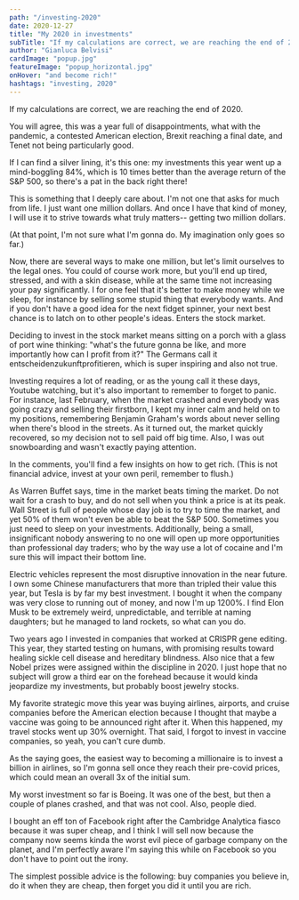 ```yaml
---
path: "/investing-2020"
date: 2020-12-27
title: "My 2020 in investments"
subTitle: "If my calculations are correct, we are reaching the end of 2020"
author: "Gianluca Belvisi"
cardImage: "popup.jpg"
featureImage: "popup_horizontal.jpg"
onHover: "and become rich!"
hashtags: "investing, 2020"
---
```

If my calculations are correct, we are reaching the end of 2020.

You will agree, this was a year full of disappointments, what with the pandemic, a contested American election, Brexit reaching a final date, and Tenet not being particularly good.

If I can find a silver lining, it's this one: my investments this year went up a mind-boggling 84%, which is 10 times better than the average return of the S&P 500, so there's a pat in the back right there!

This is something that I deeply care about. I'm not one that asks for much from life. I just want one million dollars. And once I have that kind of money, I will use it to strive towards what truly matters-- getting two million dollars.

(At that point, I'm not sure what I'm gonna do. My imagination only goes so far.)

Now, there are several ways to make one million, but let's limit ourselves to the legal ones. You could of course work more, but you'll end up tired, stressed, and with a skin disease, while at the same time not increasing your pay significantly. I for one feel that it's better to make money while we sleep, for instance by selling some stupid thing that everybody wants. And if you don't have a good idea for the next fidget spinner, your next best chance is to latch on to other people's ideas. Enters the stock market.

Deciding to invest in the stock market means sitting on a porch with a glass of port wine thinking: "what's the future gonna be like, and more importantly how can I profit from it?" The Germans call it entscheidenzukunftprofitieren, which is super inspiring and also not true.

Investing requires a lot of reading, or as the young call it these days, Youtube watching, but it's also important to remember to forget to panic. For instance, last February, when the market crashed and everybody was going crazy and selling their firstborn, I kept my inner calm and held on to my positions, remembering Benjamin Graham's words about never selling when there's blood in the streets. As it turned out, the market quickly recovered, so my decision not to sell paid off big time. Also, I was out snowboarding and wasn't exactly paying attention.

In the comments, you'll find a few insights on how to get rich. (This is not financial advice, invest at your own peril, remember to flush.)

As Warren Buffet says, time in the market beats timing the market. Do not wait for a crash to buy, and do not sell when you think a price is at its peak. Wall Street is full of people whose day job is to try to time the market, and yet 50% of them won't even be able to beat the S&P 500. Sometimes you just need to sleep on your investments. Additionally, being a small, insignificant nobody answering to no one will open up more opportunities than professional day traders; who by the way use a lot of cocaine and I'm sure this will impact their bottom line.

Electric vehicles represent the most disruptive innovation in the near future. I own some Chinese manufacturers that more than tripled their value this year, but Tesla is by far my best investment. I bought it when the company was very close to running out of money, and now I'm up 1200%. I find Elon Musk to be extremely weird, unpredictable, and terrible at naming daughters; but he managed to land rockets, so what can you do.

Two years ago I invested in companies that worked at CRISPR gene editing. This year, they started testing on humans, with promising results toward healing sickle cell disease and hereditary blindness. Also nice that a few Nobel prizes were assigned within the discipline in 2020.
I just hope that no subject will grow a third ear on the forehead because it would kinda jeopardize my investments, but probably boost jewelry stocks.

My favorite strategic move this year was buying airlines, airports, and cruise companies before the American election because I thought that maybe a vaccine was going to be announced right after it. When this happened, my travel stocks went up 30% overnight.
That said, I forgot to invest in vaccine companies, so yeah, you can't cure dumb.

As the saying goes, the easiest way to becoming a millionaire is to invest a billion in airlines, so I'm gonna sell once they reach their pre-covid prices, which could mean an overall 3x of the initial sum.

My worst investment so far is Boeing. It was one of the best, but then a couple of planes crashed, and that was not cool. Also, people died.

I bought an eff ton of Facebook right after the Cambridge Analytica fiasco because it was super cheap, and I think I will sell now because the company now seems kinda the worst evil piece of garbage company on the planet, and I'm perfectly aware I'm saying this while on Facebook so you don't have to point out the irony.

The simplest possible advice is the following: buy companies you believe in, do it when they are cheap, then forget you did it until you are rich.
